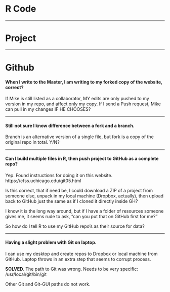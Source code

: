 # R Code


-----

# Project

-----

# Github
#### When I write to the Master, I am writing to my forked copy of the website, correct? 
If Mike is still listed as a collaborator, MY edits are only pushed to my version in my repo, and affect only my copy. If I send a Push request, Mike can pull in my changes IF HE CHOOSES?

-----

#### Still not sure I know difference between a fork and a branch. 
Branch is an alternative version of a single file, but fork is a copy of the original repo in total. Y/N?

-----

#### Can I build multiple files in R, then push project to GitHub as a complete repo?
Yep. Found instructions for doing it on this website.
https://cfss.uchicago.edu/git05.html

Is this correct, that if need be, I could download a ZIP of a project from someone else, unpack in my local machine (Dropbox, actually), then upload back to GitHub just the same as if I cloned it directly inside GH?

I know it is the long way around, but if I have a folder of resources someone gives me, it seems rude to ask, "can you put that on GitHub first for me?"

So how do I tell R to use my GitHub repo's as their source for data?

-----

#### Having a slight problem with Git on laptop.
I can use my desktop and create repos to Dropbox or local machine from GitHub. Laptop throws in an extra step that seems to corrupt process.

**SOLVED**. The path to Git was wrong. Needs to be very specific: 
/usr/local/git/bin/git

Other Git and Git-GUI paths do not work.
